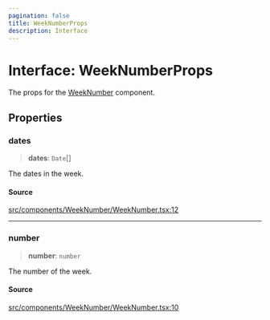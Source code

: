 ```yaml
---
pagination: false
title: WeekNumberProps
description: Interface
---
```


# Interface: WeekNumberProps

The props for the [WeekNumber](/api/latest/functions/WeekNumber.mdx) component.

## Properties

### dates

> **dates**: `Date`[]

The dates in the week.

#### Source

[src/components/WeekNumber/WeekNumber.tsx:12](https://github.com/gpbl/react-day-picker/blob/575f9be39/src/components/WeekNumber/WeekNumber.tsx#L12)

***

### number

> **number**: `number`

The number of the week.

#### Source

[src/components/WeekNumber/WeekNumber.tsx:10](https://github.com/gpbl/react-day-picker/blob/575f9be39/src/components/WeekNumber/WeekNumber.tsx#L10)
